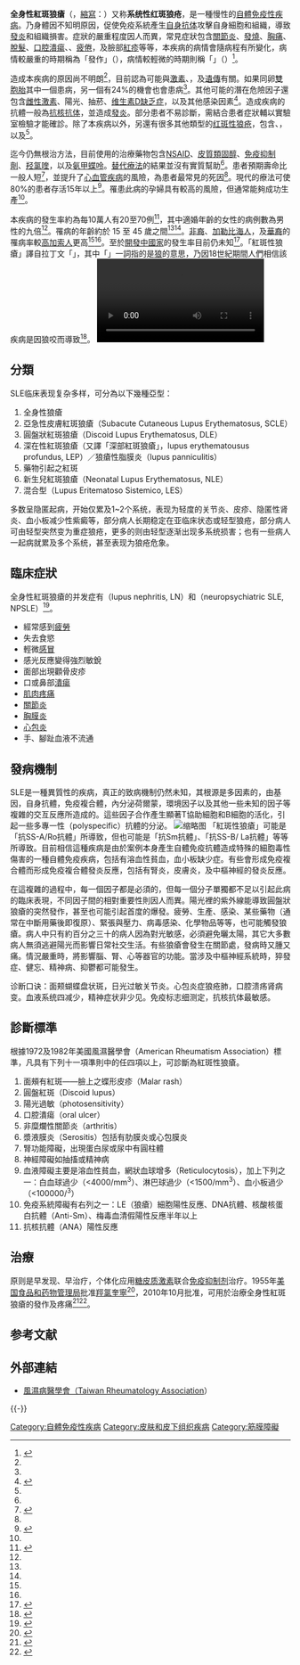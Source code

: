 {{expert}}
{{refimprove|time=2012-07-16T14:38:50+00:00}}
{{Medical}}
{{NoteTA
|T = zh-hans:全身性红斑狼疮; zh-hant:全身性紅斑狼瘡;
|1=zh-hans:赛琳娜·戈麦斯; zh-tw:席琳娜·戈梅茲; zh-hk:莎蓮娜·高美絲;
|2=zh-cn:迈克尔·杰克逊; zh-tw:麥可·傑克森; zh-hk:米高·積遜; zh-sg:麦克·杰森;
|3 = zh-hans:全身性红斑狼疮; zh-hant:全身性紅斑狼瘡;
}}
{{About|狼瘡的一種子類型|這類疾病又被稱為「狼瘡」（lupus）|紅斑性狼瘡}}
{{Infobox medical condition
| Name = 全身性紅斑狼瘡
| Image = File:Symptoms of SLE.png
| Caption = 
| Field = [[風濕病科|風濕病科]]
| pronounce = {{IPAc-en|audio=Systemic lupus erythematosus pronunciation.ogg|s|ɪ|ˈ|s|t|ɛ|m|ɪ|k|_|ˈ|l|u:|p|ə|s|_|ˌ|ɛr|ɪ|θ|i:|m|ə|ˈ|t|oʊ|s|ə|s}}
| ICD10 = {{ICD10|M|32||m|30}}
| ICD9 = {{ICD9|710.0}}
| DiseasesDB = 12782
| OMIM = 152700
| MedlinePlus = 000435
| eMedicineSubj = med
| eMedicineTopic = 2228
| eMedicine_mult = {{eMedicine2|emerg|564}}
| MeshID = D008180
}}
<!-- Definition and symptoms -->
'''全身性紅斑狼瘡'''（{{lang-en|Systemic lupus erythematosus}}，[[縮寫|縮寫]]：{{lang|en|SLE}}）又称'''系统性红斑狼疮'''，是一種慢性的[[自體免疫性疾病|自體免疫性疾病]]。乃身體因不知明原因，促使免疫系統產生[[自身抗体|自身抗体]]攻擊自身細胞和組織，導致[[炎症|發炎]]和組織損害。症狀的嚴重程度因人而異，常見症狀包含[[關節炎|關節炎]]、[[發燒|發燒]]、[[胸痛|胸痛]]、[[脫髮|脫髮]]、[[口腔潰瘍|口腔潰瘍]]、{{tsl|en|swollen lymph node|淋巴腺腫大}}、[[疲倦|疲倦]]，及臉部[[紅疹|紅疹]]等等，本疾病的病情會隨病程有所變化，病情較嚴重的時期稱為「發作」（{{lang|en|Flares}}），病情較輕微的時期則稱「{{tsl|en|remission (medicine)|緩解 (醫學)|緩解}}」（{{lang|en|remission}}）<ref name="NIH2015">{{cite web|title=Handout on Health: Systemic Lupus Erythematosus|url=http://www.niams.nih.gov/health_info/Lupus/default.asp|accessdate=12 June 2016|date=February 2015|website=www.niams.nih.gov|language=en|archive-url=https://web.archive.org/web/20160617162703/http://www.niams.nih.gov/Health_Info/Lupus/default.asp|archive-date=2016-06-17|dead-url=no}}</ref>。

<!-- Cause and diagnosis -->
造成本疾病的原因尚不明朗<ref name="NIH2015" />，目前認為可能與[[激素|激素]]、{{tsl|en|environmental factor|環境因子}}，及[[遺傳|遺傳]]有關。如果同卵[[雙胞胎|雙胞胎]]其中一個患病，另一個有24%的機會也會患病<ref name="NIH2015" />。其他可能的潛在危險因子還包含[[性类固醇|雌性激素]]、陽光、抽菸、[[维生素D缺乏症|维生素D缺乏症]]，以及其他感染因素<ref name="Lancet2014">{{Cite journal|title=Systemic lupus erythematosus|url=https://linkinghub.elsevier.com/retrieve/pii/S0140673614601288|last=Lisnevskaia|first=Larissa|last2=Murphy|first2=Grainne|date=2014-11|journal=The Lancet|issue=9957|doi=10.1016/S0140-6736(14)60128-8|volume=384|pages=1878–1888|language=en|pmid=24881804|last3=Isenberg|first3=David|access-date=2022-03-16|archive-date=2022-05-22|archive-url=https://web.archive.org/web/20220522051127/https://linkinghub.elsevier.com/retrieve/pii/S0140673614601288}}</ref>。造成疾病的抗體一般為[[抗核抗体|抗核抗体]]，並造成[[炎症|發炎]]。部分患者不易診斷，需結合患者症狀輔以實驗室檢驗才能確診。除了本疾病以外，另還有很多其他類型的[[红斑性狼疮|红斑性狼疮]]，包含{{tsl|en|discoid lupus erythematosus|圓盤狀紅斑狼瘡}}、{{tsl|en|neonatal lupus|新生兒紅斑狼瘡}}，以及{{tsl|en|subacute cutaneous lupus erythematosus|亞急性皮膚紅斑狼瘡}}<ref name="NIH2015" />。

<!-- Treatment and prognosis -->
迄今仍無根治方法，目前使用的治療藥物包含[[非甾体抗炎药|NSAID]]、[[皮質類固醇|皮質類固醇]]、[[免疫抑制劑|免疫抑制劑]]、[[羟氯喹|羟氯喹]]，以及[[氨甲蝶呤|氨甲蝶呤]]。[[替代医学|替代療法]]的結果並沒有實質幫助<ref name="NIH2015" />。患者預期壽命比一般人短<ref name="Murphy2013">{{Cite journal|title=Effect of gender on clinical presentation in systemic lupus erythematosus|url=https://academic.oup.com/rheumatology/article-lookup/doi/10.1093/rheumatology/ket160|last=Murphy|first=G.|last2=Isenberg|first2=D.|date=2013-12-01|journal=Rheumatology|issue=12|doi=10.1093/rheumatology/ket160|volume=52|pages=2108–2115|language=en|issn=1462-0324|pmid=23641038|access-date=2022-03-16|archive-date=2022-03-10|archive-url=https://web.archive.org/web/20220310051355/https://academic.oup.com/rheumatology/article-lookup/doi/10.1093/rheumatology/ket160}}</ref>，並提升了[[心血管疾病|心血管疾病]]的風險，為患者最常見的死因<ref name="Lancet2014" />。現代的療法可使80%的患者存活15年以上<ref>{{cite book|title=The Cleveland Clinic Intensive Review of Internal Medicine|date=2012|publisher=Lippincott Williams & Wilkins|isbn=9781451153309|page=969|edition=5|url=https://books.google.ca/books?id=4LeX_5Vwy-4C&pg=PA969|accessdate=13 June 2016|archivedate=2020-01-24|archiveurl=https://web.archive.org/web/20200124204547/https://books.google.ca/books?id=4LeX_5Vwy-4C&pg=PA969|deadurl=no}}</ref>。罹患此病的孕婦具有較高的風險，但通常能夠成功生產<ref name="NIH2015" />。

<!-- Epidemiology and history -->
本疾病的發生率約為每10萬人有20至70例<ref name="Dan2006">{{Cite journal|title=Epidemiology of systemic lupus erythematosus: a comparison of worldwide disease burden|url=http://journals.sagepub.com/doi/10.1191/0961203306lu2305xx|last=Danchenko|first=N|last2=Satia|first2=J A|date=2006-05|journal=Lupus|issue=5|doi=10.1191/0961203306lu2305xx|volume=15|pages=308–318|language=en|issn=0961-2033|pmid=16761508|last3=Anthony|first3=M S|access-date=2022-03-16|archive-date=2022-05-24|archive-url=https://web.archive.org/web/20220524122433/https://journals.sagepub.com/doi/10.1191/0961203306lu2305xx}}</ref>，其中適婚年齡的女性的病例數為男性的九倍<ref name="Lancet2014" />。罹病的年齡約於 15 至 45 歲之間<ref name="NIH2015" /><ref name="Dan2006" />。[[非裔|非裔]]、[[加勒比地区|加勒比海人]]，及[[華裔|華裔]]的罹病率較[[白人|高加索人]]更高<ref name="Lancet2014" /><ref name="Dan2006" />。至於[[发展中国家|開發中國家]]的發生率目前仍未知<ref name="Tif2013">{{Cite journal|title=A diverse array of genetic factors contribute to the pathogenesis of Systemic Lupus Erythematosus|url=http://ojrd.biomedcentral.com/articles/10.1186/1750-1172-8-2|last=Tiffin|first=Nicki|last2=Adeyemo|first2=Adebowale|date=2013|journal=Orphanet Journal of Rare Diseases|issue=1|doi=10.1186/1750-1172-8-2|volume=8|pages=2|language=en|issn=1750-1172|pmc=PMC3551738|pmid=23289717|last3=Okpechi|first3=Ikechi|access-date=2022-03-16|archive-date=2022-05-22|archive-url=https://web.archive.org/web/20220522053912/https://ojrd.biomedcentral.com/articles/10.1186/1750-1172-8-2}}</ref>。「紅斑性狼瘡」譯自拉丁文「{{lang|en|Lupus erythematosus}}」，其中「{{lang|en|Lupus}}」一詞指的是[[狼|狼]]的意思，乃因18世紀期間人們相信該疾病是因狼咬而導致<ref name="pmid6348430">{{Cite journal|title=Systemic lupus erythematosus I: historical aspects|url=https://pubmed.ncbi.nlm.nih.gov/6348430|last=Blotzer|first=J. W.|date=1983-06|journal=Maryland State Medical Journal|issue=6|volume=32|pages=439–441|issn=0025-4363|pmid=6348430|access-date=2022-03-16|archive-date=2022-05-22|archive-url=https://web.archive.org/web/20220522051222/https://pubmed.ncbi.nlm.nih.gov/6348430/}}</ref>。
[[File:Lupus_video.webm|thumb]]

==分類==
SLE临床表现复杂多样，可分為以下幾種亞型：
#全身性狼瘡
#亞急性皮膚紅斑狼瘡（Subacute Cutaneous Lupus Erythematosus, SCLE）
#圓盤狀紅斑狼瘡（Discoid Lupus Erythematosus, DLE）
#深在性紅斑狼瘡（又譯「深部紅斑狼瘡」，lupus erythematousus profundus, LEP）／狼瘡性脂膜炎（lupus panniculitis）
#藥物引起之紅斑
#新生兒紅斑狼瘡（Neonatal Lupus Erythematosus, NLE）
#混合型（Lupus Eritematoso Sistemico, LES）

多数呈隐匿起病，开始仅累及1~2个系统，表现为轻度的关节炎、皮疹、隐匿性肾炎、血小板减少性紫癜等，部分病人长期稳定在亚临床状态或轻型狼疮，部分病人可由轻型突然变为重症狼疮，更多的则由轻型逐渐出现多系统损害；也有一些病人一起病就累及多个系统，甚至表现为狼疮危象。

==臨床症狀==
全身性紅斑狼瘡的并发症有{{tsl|en|lupus nephritis|狼疮肾炎}}（lupus nephritis, LN）和{{tsl|en|neuropsychiatric SLE|神经精神狼疮}}（neuropsychiatric SLE, NPSLE）<ref>{{Cite journal|title=Diagnosis and treatment directions and research frontiers of systemic lupus erythematosus|url=https://engine.scichina.com/doi/10.1360/SSV-2021-0170|last=Jiang|first=Nan|last2=Bai|first2=Wei|date=2021-08-01|journal=SCIENTIA SINICA Vitae|issue=8|doi=10.1360/SSV-2021-0170|volume=51|pages=887–900|language=en|issn=1674-7232|last3=Zhao|first3=JiuLiang|last4=Zhang|first4=ShangZhu|last5=Wu|first5=ChanYuan|last6=Wang|first6=Li|last7=Zhao|first7=LiDan|last8=Li|first8=Jing|last9=Hu|first9=ChaoJun}}</ref>。
* 經常感到[[疲勞|疲勞]]
* 失去食慾
* 輕微[[感冒|感冒]]
* 感光反應變得強烈敏銳
* 面部出現顴骨皮疹
* 口或鼻部[[潰瘍|潰瘍]]
* [[肌肉疼痛|肌肉疼痛]]
* [[關節炎|關節炎]]
* [[胸膜炎|胸膜炎]]
* [[心包炎|心包炎]]
* 手、腳趾血液不流通

==發病機制==
SLE是一種異質性的疾病，真正的致病機制仍然未知，其根源是多因素的，由基因，自身抗體，免疫複合體，內分泌荷爾蒙，環境因子以及其他一些未知的因子等複雜的交亙反應所造成的。這些因子合作產生顯著T協助細胞和B細胞的活化，引起一些多專一性（polyspecific）抗體的分泌。
[[File:Vacuolar_interface_dermatitis_-_high_mag.jpg|缩略图]]
「紅斑性狼瘡」可能是「抗SS-A/Ro抗體」所導致，但也可能是「抗Sm抗體」、「抗SS-B/ La抗體」等等所導致。目前相信這種疾病是由於案例本身產生自體免疫抗體造成特殊的細胞毒性傷害的一種自體免疫疾病，包括有溶血性貧血，血小板缺少症。有些會形成免疫複合體而形成免疫複合體發炎反應，包括有腎炎，皮膚炎，及中樞神經的發炎反應。

在這複雜的過程中，每一個因子都是必須的，但每一個分子單獨都不足以引起此病的臨床表現，不同因子間的相對重要性則因人而異。陽光裡的紫外線能導致圓盤狀狼瘡的突然發作，甚至也可能引起首度的爆發。疲勞、生產、感染、某些藥物（通常在中斷用藥後即復原）、緊張與壓力、病毒感染、化學物品等等，也可能觸發狼瘡。病人中只有約百分之三十的病人因為對光敏感，必須避免曬太陽，其它大多數病人無須逃避陽光而影響日常社交生活。有些狼瘡會發生在關節處，發病時又腫又痛。情況嚴重時，將影響腦、腎、心等器官的功能。當涉及中樞神經系統時，猝發症、健忘、精神病、抑鬱都可能發生。

诊断口诀：面颊蝴蝶盘状斑，日光过敏关节炎。心包炎症狼疮肺，口腔溃疡肾病变。血液系统四减少，精神症状非少见。免疫标志细测定，抗核抗体最敏感。

==診斷標準==
根據1972及1982年美國風濕醫學會（American Rheumatism Association）標準，凡具有下列十一項準則中的任四項以上，可診斷為紅斑性狼瘡。

# 面頰有紅斑——臉上之蝶形皮疹（Malar rash）
# 圓盤紅斑（Discoid lupus）
# 陽光過敏（photosensitivity）
# 口腔潰瘍（oral ulcer）
# 非糜爛性關節炎（arthritis）
# 漿液膜炎（Serositis）包括有肋膜炎或心包膜炎
# 腎功能障礙，出現蛋白尿或尿中有圓柱體
# 神經障礙如抽搐或精神病
# 血液障礙主要是溶血性貧血，網狀血球增多（Reticulocytosis），加上下列之一：白血球過少（<4000/mm<sup>3</sup>）、淋巴球過少（<1500/mm<sup>3</sup>）、血小板過少（<100000/<sup>3</sup>）
# 免疫系統障礙有右列之一：LE（狼瘡）細胞陽性反應、DNA抗體、核酸核蛋白抗體（Anti-Sm）、梅毒血清假陽性反應半年以上
# 抗核抗體（ANA）陽性反應

==治療==
原则是早发现、早治疗，个体化应用[[糖皮质激素|糖皮质激素]]联合[[免疫抑制剂|免疫抑制剂]]治疗。1955年[[美国食品和药物管理局|美国食品和药物管理局]]批准[[羥氯奎寧|羥氯奎寧]]<ref name="Vasudevan">{{cite journal|title=Established and novel treatments for lupus|url=http://www.musculoskeletalnetwork.com/lupus/article/1145622/1434518|date=August 4, 2009|journal=The Journal of Musculoskeletal Medicine|issue=8|volume=26|vauthors=Vasudevan AR, Ginzler EM}}{{Dead link|date=June 2018|bot=InternetArchiveBot|fix-attempted=no}}</ref>，2010年10月批准{{le|Belimumab}}，可用於治療全身性紅斑狼瘡的發作及疼痛<ref name="Benlysta">{{cite web|title=FDA approves first new lupus drug in 56 years|url=https://www.fda.gov/NewsEvents/Newsroom/PressAnnouncements/ucm246489.htm|access-date=6 May 2011|archive-url=https://web.archive.org/web/20110503191041/https://www.fda.gov/NewsEvents/Newsroom/PressAnnouncements/ucm246489.htm|archive-date=3 May 2011|url-status=live}}</ref><ref name="Vincent FB, Morand EF and Mackay F 2012 293–303">{{Cite journal|title=BAFF and innate immunity: new therapeutic targets for systemic lupus erythematosus|url=https://onlinelibrary.wiley.com/doi/abs/10.1038/icb.2011.111|last=Vincent|first=Fabien B|last2=Morand|first2=Eric F|date=2012-03|journal=Immunology & Cell Biology|issue=3|doi=10.1038/icb.2011.111|volume=90|pages=293–303|language=en|issn=0818-9641|pmid=22231653|last3=Mackay|first3=Fabienne|s2cid=39602817|access-date=2022-03-16|archive-date=2022-03-19|archive-url=https://web.archive.org/web/20220319155827/https://onlinelibrary.wiley.com/doi/abs/10.1038/icb.2011.111}}</ref>。

== 参考文献 ==
{{Reflist}}

==外部連結==
*[http://www.rheumatology.org.tw/index.asp 風濕病醫學會（Taiwan Rheumatology Association]）{{Wayback|url=http://www.rheumatology.org.tw/index.asp|date=20130517025743}} 

{{-}}
{{全身性結締組織疾病}}
{{過敏及自體免疫疾病}}

[[Category:自體免疫性疾病|Category:自體免疫性疾病]]
[[Category:皮肤和皮下组织疾病|Category:皮肤和皮下组织疾病]]
[[Category:筋膜障礙|Category:筋膜障礙]]